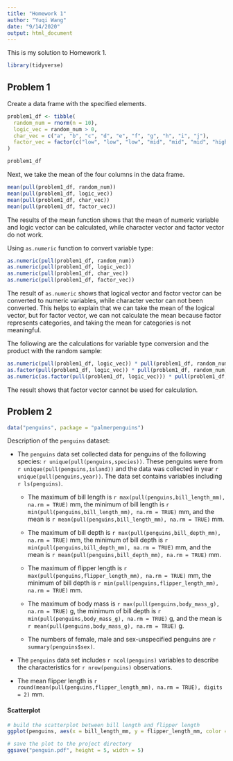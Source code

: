 ```yaml
---
title: "Homework 1"
author: "Yuqi Wang"
date: "9/14/2020"
output: html_document
---
```


This is my solution to Homework 1.

```r
library(tidyverse)
```

## Problem 1

Create a data frame with the specified elements.

```r
problem1_df <- tibble(
  random_num = rnorm(n = 10),
  logic_vec = random_num > 0,
  char_vec = c("a", "b", "c", "d", "e", "f", "g", "h", "i", "j"),
  factor_vec = factor(c("low", "low", "low", "mid", "mid", "mid", "high", "high", "high", "low"))
)

problem1_df
```


Next, we take the mean of the four columns in the data frame.

```r
mean(pull(problem1_df, random_num))
mean(pull(problem1_df, logic_vec))
mean(pull(problem1_df, char_vec))
mean(pull(problem1_df, factor_vec))
```

The results of the mean function shows that the mean of numeric variable and logic vector can be calculated, while character vector and factor vector do not work.

Using `as.numeric` function to convert variable type:

```r
as.numeric(pull(problem1_df, random_num))
as.numeric(pull(problem1_df, logic_vec))
as.numeric(pull(problem1_df, char_vec))
as.numeric(pull(problem1_df, factor_vec))
```

The result of `as.numeric` shows that logical vector and factor vector can be converted to numeric variables, while character vector can not been converted. This helps to explain that we can take the mean of the logical vector, but for factor vector, we can not calculate the mean because factor represents categories, and taking the mean for categories is not meaningful.

The following are the calculations for variable type conversion and the product with the random sample:

```r
as.numeric(pull(problem1_df, logic_vec)) * pull(problem1_df, random_num)
as.factor(pull(problem1_df, logic_vec)) * pull(problem1_df, random_num)
as.numeric(as.factor(pull(problem1_df, logic_vec))) * pull(problem1_df, random_num)
```

The result shows that factor vector cannot be used for calculation.

## Problem 2

```r
data("penguins", package = "palmerpenguins")
```

Description of the `penguins` dataset:

* The `penguins` data set collected data for penguins of the following species: `r unique(pull(penguins,species))`. These penguins were from `r unique(pull(penguins,island))` and the data was collected in year `r unique(pull(penguins,year))`. The data set contains variables including `r ls(penguins)`.

  * The maximum of bill length is `r max(pull(penguins,bill_length_mm), na.rm = TRUE)` mm, the minimum of bill length is `r min(pull(penguins,bill_length_mm), na.rm = TRUE)` mm, and the mean is `r mean(pull(penguins,bill_length_mm), na.rm = TRUE)` mm.

  * The maximum of bill depth is `r max(pull(penguins,bill_depth_mm), na.rm = TRUE)` mm, the minimum of bill depth is `r min(pull(penguins,bill_depth_mm), na.rm = TRUE)` mm, and the mean is `r mean(pull(penguins,bill_depth_mm), na.rm = TRUE)` mm.

  * The maximum of flipper length is `r max(pull(penguins,flipper_length_mm), na.rm = TRUE)` mm, the minimum of bill depth is `r min(pull(penguins,flipper_length_mm), na.rm = TRUE)` mm.

  * The maximum of body mass is `r max(pull(penguins,body_mass_g), na.rm = TRUE)` g, the minimum of bill depth is `r min(pull(penguins,body_mass_g), na.rm = TRUE)` g, and the mean is `r mean(pull(penguins,body_mass_g), na.rm = TRUE)` g.

  * The numbers of female, male and sex-unspecified penguins are `r summary(penguins$sex)`.

* The `penguins` data set includes `r ncol(penguins)` variables to describe the characteristics for `r nrow(penguins)` observations. 

* The mean flipper length is `r round(mean(pull(penguins,flipper_length_mm), na.rm = TRUE), digits = 2)` mm. 

#### Scatterplot

```r
# build the scatterplot between bill length and flipper length
ggplot(penguins, aes(x = bill_length_mm, y = flipper_length_mm, color = species)) + geom_point()

# save the plot to the project directory
ggsave("penguin.pdf", height = 5, width = 5)
```

